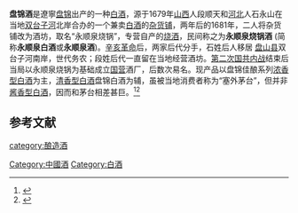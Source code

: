 {{中国非物质文化遗产 
| 级别 = 省
|名称 = 盘锦酒酿造技艺
|子项 =
|图片 = 
|申报地区或单位 = [[海城市|海城市]]
|序号 = 
|编号项目 =
|登录时间 = 2011年
|备注 = 第二批市级非遗项目
|分类 = 传统技艺
|省区市 = 盘锦市
}}
'''盘锦酒'''是遼寧[[盘锦|盘锦]]出产的一种[[中国烧酒|白酒]]，源于1679年[[山西|山西]]人段顺天和[[河北|河北]]人石永山在当地[[双台子河|双台子河]]北岸合办的一个兼卖[[白酒|白酒]]的[[杂货铺|杂货铺]]，两年后的1681年，二人将杂货铺改为酒坊，取名“永顺泉烧锅”，专营自产的[[烧酒|烧酒]]，民间称之为'''永顺泉烧锅酒''' (简称'''永顺泉白酒'''或'''永顺泉酒''')。[[辛亥革命|辛亥革命]]后，两家后代分手，石姓后人移居 [[盘山县|盘山县]]双台子河南岸，世代务农；段姓后代一直留在当地经营酒坊。[[第二次国共内战|第二次国共内战]]结束后当局以永顺泉烧锅为基础成立[[国营|国营]]酒厂，后数次易名。现产品以盘锦佳酿系列[[浓香型白酒|浓香型白酒]]为主，[[清香型白酒|清香型白酒]]盘锦白酒为辅，虽被当地消费者称为“塞外茅台”，但并非[[酱香型白酒|酱香型白酒]]，因而和茅台相差甚巨。<ref name=l0>{{cite web|url=https://www.zz-news.com/com/jiushijie/news/itemid-849454.html |title=盘山酒业的涅槃之旅|language=Zh-hans|accessdate=2020年9月25日}}</ref><ref name=l1>{{cite web|url=http://finance.sina.com.cn/roll/20061031/07541010572.shtml |title=“长青”何以常青 凭借五种智慧|language=Zh-hans|accessdate=2006年10月31日}}</ref>

==参考文献==
{{reflist}}
{{饮料小作品}}
{{中華酒文化}}

[[category:酿造酒|category:酿造酒]]
[[Category:中國酒|Category:中國酒]]
[[Category:白酒|Category:白酒]]